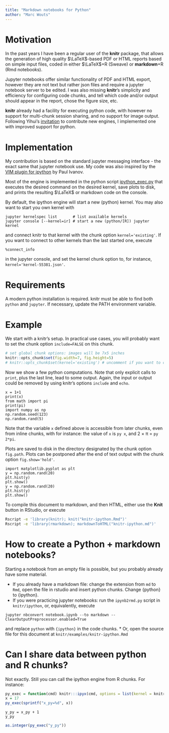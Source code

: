 ```yaml
---
title: "Markdown notebooks for Python"
author: "Marc Wouts"
---
```


# Motivation

In the past years I have been a regular user of the **knitr** package, that allows the generation of high quality $\LaTeX$-based PDF or HTML reports based on simple input files, coded in either $\LaTeX$+R (Sweave) or **markdown**+R (Rmd notebooks).

Jupyter notebooks offer similar functionality of PDF and HTML export, however they are not text but rather json files and require a jupyter notebook server to be edited. I was also missing **knitr**'s simplicity and efficiency for configuring code chunks, and tell which code and/or output should appear in the report, chose the figure size, etc.

**knitr** already had a facility for executing python code, with however no support for multi-chunk session sharing, and no support for image output. Following Yihui's [invitation](https://yihui.name/knitr/demo/engines/) to contribute new engines, I implemented one with improved support for python.

# Implementation

My contribution is based on the standard jupyter messaging interface - the exact same that jupyter notebook use. My code was also inspired by the [VIM plugin for ipython](https://github.com/ivanov/vim-ipython) by Paul Ivanov.

Most of the engine is implemented in the python script [ipython_exec.py](https://github.com/mwouts/knitr/blob/master/inst/ipython/ipython_exec.py) that executes the desired command on the desired kernel, save plots to disk, and prints the resulting $\LaTeX$ or markdown code on the console.

By default, the ipython engine will start a new (python) kernel. You may also want to start you own kernel with
```
jupyter kernelspec list       # list available kernels
jupyter console [--kernel=ir] # start a new (python/[R]) jupyter kernel
```
and connect knitr to that kernel with the chunk option `kernel='existing'`. If you want to connect to other kernels than the last started one, execute 
```
%connect_info
```
in the jupyter console, and set the kernel chunk option to, for instance, `kernel='kernel-55381.json'`.

# Requirements

A modern python installation is required. knitr must be able to find both `python` and `jupyter`. If necessary, update the PATH environment variable.

# Example

We start with a knitr's setup. In practical use cases, you will probably want to set the chunk option `include=FALSE` on this chunk.

```r
# set global chunk options: images will be 7x5 inches
knitr::opts_chunk$set(fig.width=7, fig.height=5)
# knitr::opts_chunk$set(kernel='existing') # uncomment if you want to connect to your own jupyter console
```

Now we show a few python computations. Note that only explicit calls to `print`, plus the last line, lead to some output. Again, the input or output could be removed by using knitr's options `include` and `echo`.

```ipython
x = 1+1
print(x)
from math import pi
print(pi)
import numpy as np
np.random.seed(123)
np.random.rand(5)
```

Note that the variable `x` defined above is accessible from later chunks, even from inline chunks, with for instance: the value of `x` is `py x`, and 2 &times; &pi; = `py 2*pi`.

Plots are saved to disk in the directory designated by the chunk option `fig.path`. Plots can be postponed after the end of text output with the chunk option `fig.show='hold'`.

```ipython
import matplotlib.pyplot as plt
y = np.random.rand(20)
plt.hist(y)
plt.show()
y = np.random.rand(20)
plt.hist(y)
plt.show()
```

To compile this document to markdown, and then HTML, either use the **Knit** button in RStudio, or execute

```bash
Rscript -e 'library(knitr); knit("knitr-ipython.Rmd")'
Rscript -e 'library(rmarkdown); markdownToHTML("knitr-ipython.md")'
```

# How to create a Python + markdown notebooks?

Starting a notebook from an empty file is possible, but you probably already have some material.

* If you already have a markdown file: change the extension from `md` to `Rmd`, open the file in rstudio and insert python chunks. Change {python} to {ipython}.
* If you were practicing jupyter notebooks: run the `ipynb2rmd.py` script in `knitr/ipython`, or, equivalently, execute
```
jupyter nbconvert notebook.ipynb --to markdown --ClearOutputPreprocessor.enabled=True
```
and replace `python` with `{ipython}` in the code chunks.
* Or, open the source file for this document at `knitr/examples/knitr-ipython.Rmd`

# Can I share data between python and R chunks?

Not exactly. Still you can call the ipython engine from R chunks. For instance:

```r
py_exec = function(cmd) knitr:::ipyx(cmd, options = list(kernel = knitr::opts_chunk$get("kernel"), results="asis"), message=FALSE)
x = 17
py_exec(sprintf("x_py=%d", x))
```

```ipython
y_py = x_py + 1
y_py
```

```r
as.integer(py_exec("y_py"))
```


